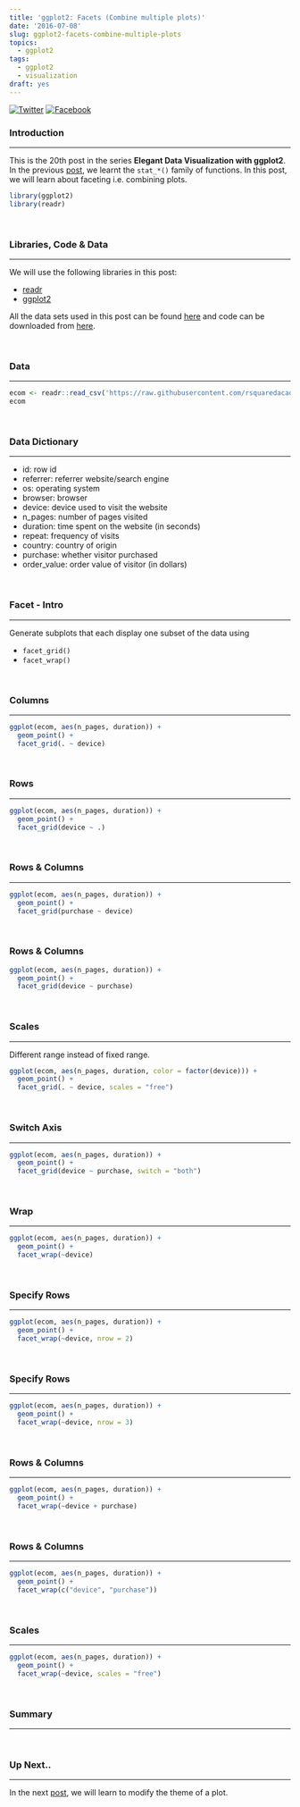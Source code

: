 ```yaml
---
title: 'ggplot2: Facets (Combine multiple plots)'
date: '2016-07-08'
slug: ggplot2-facets-combine-multiple-plots
topics:
  - ggplot2
tags:
  - ggplot2
  - visualization
draft: yes
---
```


[![Twitter](http://i.imgur.com/tXSoThF.png)](https://twitter.com/login?redirect_after_login=%2Fhome%3Fstatus)
[![Facebook](http://i.imgur.com/P3YfQoD.png)](https://www.facebook.com/sharer/sharer.php?u=)

### Introduction

<hr>

This is the 20th post in the series **Elegant Data Visualization with ggplot2**. In the previous [post](https://rsquaredacademy.github.io/blog/post/ggplot2-statistical-plots/), we learnt the `stat_*()` family of functions. In this post, we will learn about faceting i.e. combining plots.

```r
library(ggplot2)
library(readr)
```

<br>

### Libraries, Code & Data

<hr>

We will use the following libraries in this post:

- [readr](http://readr.tidyverse.org/)
- [ggplot2](http://ggplot2.tidyverse.org/)

All the data sets used in this post can be found [here](https://github.com/rsquaredacademy/datasets) and code can be downloaded from [here](https://gist.github.com/rsquaredacademy/733381d6b5773e1007a097aeca0f8f4d).

<br>

### Data

<hr>

```r
ecom <- readr::read_csv('https://raw.githubusercontent.com/rsquaredacademy/datasets/master/web.csv')
ecom
```

<br>

### Data Dictionary

<hr>

- id: row id
- referrer: referrer website/search engine
- os: operating system
- browser: browser
- device: device used to visit the website
- n_pages: number of pages visited
- duration: time spent on the website (in seconds)
- repeat: frequency of visits
- country: country of origin
- purchase: whether visitor purchased
- order_value: order value of visitor (in dollars)

<br>

### Facet - Intro

<hr>

Generate subplots that each display one subset of the data using

- `facet_grid()`
- `facet_wrap()`

<br>

### Columns

<hr>

```r
ggplot(ecom, aes(n_pages, duration)) + 
  geom_point() +
  facet_grid(. ~ device)
```

<br>

### Rows

<hr>

```r
ggplot(ecom, aes(n_pages, duration)) + 
  geom_point() +
  facet_grid(device ~ .)
```

<br>

### Rows & Columns

<hr>

```r
ggplot(ecom, aes(n_pages, duration)) + 
  geom_point() +
  facet_grid(purchase ~ device)
```

<br>

### Rows & Columns

```r
ggplot(ecom, aes(n_pages, duration)) + 
  geom_point() +
  facet_grid(device ~ purchase)
```

<br>

### Scales

<hr>

Different range instead of fixed range.

```r
ggplot(ecom, aes(n_pages, duration, color = factor(device))) +
  geom_point() + 
  facet_grid(. ~ device, scales = "free")
```

<br>

### Switch Axis

<hr>

```r
ggplot(ecom, aes(n_pages, duration)) + 
  geom_point() + 
  facet_grid(device ~ purchase, switch = "both") 
```

<br>

### Wrap

<hr>

```r
ggplot(ecom, aes(n_pages, duration)) +
  geom_point() +
  facet_wrap(~device)
```

<br>

### Specify Rows

<hr>

```r
ggplot(ecom, aes(n_pages, duration)) +
  geom_point() +
  facet_wrap(~device, nrow = 2)
```

<br>

### Specify Rows

<hr>

```r
ggplot(ecom, aes(n_pages, duration)) +
  geom_point() +
  facet_wrap(~device, nrow = 3)
```

<br>

### Rows & Columns

<hr>

```r
ggplot(ecom, aes(n_pages, duration)) +
  geom_point() +
  facet_wrap(~device + purchase)
```

<br>

### Rows & Columns

<hr>

```r
ggplot(ecom, aes(n_pages, duration)) +
  geom_point() +
  facet_wrap(c("device", "purchase"))
```

<br>

### Scales

<hr>

```r
ggplot(ecom, aes(n_pages, duration)) +
  geom_point() +
  facet_wrap(~device, scales = "free")
```

<br>

### Summary

<hr>

<br>

### Up Next..

<hr>

In the next [post](https://rsquaredacademy.github.io/blog/post/ggplot2-themes/), we will learn to modify the theme of a plot.

<br>